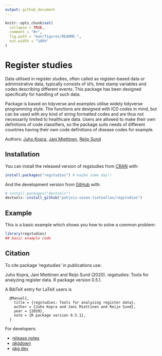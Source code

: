 ```yaml
---
output: github_document
---
```


<!-- README.md is generated from README.Rmd. Please edit that file -->

```r
knitr::opts_chunk$set(
  collapse = TRUE,
  comment = "#>",
  fig.path = "man/figures/README-",
  out.width = "100%"
)
```


# Register studies

<!-- badges: start -->
<!-- badges: end -->

Data utilised in register studies, often called as register-based data or administrative data, typically consists of id's, time stamp variables and codes describing different events. This package has been designed specifically for handling of such data. 

Package is based on tidyverse and examples utilise widely tidyverse programming style. The functions are designed with ICD codes in mind, but can be used with any kind of string formatted codes and are thus not necessarily limited to healthcare data. Users are allowed to make their own definitions of code classifiers, so the package suits needs of different countries having their own code definitions of disease codes for example.

Authors: [Juho Kopra](https://github.com/jukop), [Jani Miettinen](https://github.com/janikmiet), [Reijo Sund](https://github.com/rsund)

## Installation

You can install the released version of regstudies from [CRAN](https://CRAN.R-project.org) with:

``` r
install.packages("regstudies") # maybe some day!! 
```

And the development version from [GitHub](https://github.com/) with:

``` r
# install.packages("devtools")
devtools::install_github("pohjois-savon-tietoallas/regstudies")
```
## Example

This is a basic example which shows you how to solve a common problem:

```r
library(regstudies)
## basic example code
```


## Citation

To cite package ‘regstudies’ in publications use:

  Juho Kopra, Jani Miettinen and Reijo Sund (2020). regstudies: Tools for
  analyzing register data. R package version 0.5.1.

A BibTeX entry for LaTeX users is

```
  @Manual{,
    title = {regstudies: Tools for analyzing register data},
    author = {Juho Kopra and Jani Miettinen and Reijo Sund},
    year = {2020},
    note = {R package version 0.5.1},
  }

```



For developers:

- [release notes](http://r-pkgs.had.co.nz/release.html)
- [pkgdown](https://pkgdown.r-lib.org/articles/pkgdown.html)
- [pkg dev](http://r-pkgs.had.co.nz/)

